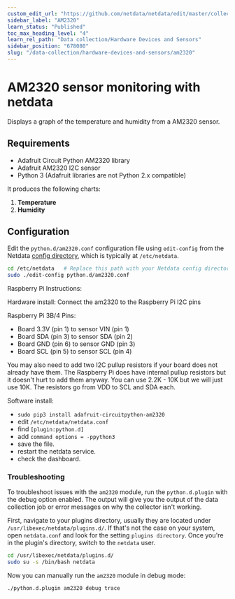 ```yaml
---
custom_edit_url: "https://github.com/netdata/netdata/edit/master/collectors/python.d.plugin/am2320/README.md"
sidebar_label: "AM2320"
learn_status: "Published"
toc_max_heading_level: "4"
learn_rel_path: "Data collection/Hardware Devices and Sensors"
sidebar_position: "678080"
slug: "/data-collection/hardware-devices-and-sensors/am2320"
---
```



# AM2320 sensor monitoring with netdata

Displays a graph of the temperature and humidity from a AM2320 sensor.

## Requirements
 - Adafruit Circuit Python AM2320 library
 - Adafruit AM2320 I2C sensor
 - Python 3 (Adafruit libraries are not Python 2.x compatible)
 

It produces the following charts:
1. **Temperature** 
2. **Humidity**

## Configuration

Edit the `python.d/am2320.conf` configuration file using `edit-config` from the Netdata [config
directory](/docs/typical-netdata-agent-configurations/configuration), which is typically at `/etc/netdata`.

```bash
cd /etc/netdata   # Replace this path with your Netdata config directory, if different
sudo ./edit-config python.d/am2320.conf
```

Raspberry Pi Instructions:

Hardware install:
Connect the am2320 to the Raspberry Pi I2C pins

Raspberry Pi 3B/4 Pins:

- Board 3.3V (pin 1) to sensor VIN (pin 1)
- Board SDA (pin 3) to sensor SDA (pin 2)
- Board GND (pin 6) to sensor GND (pin 3)
- Board SCL (pin 5) to sensor SCL (pin 4)

You may also need to add two I2C pullup resistors if your board does not already have them. The Raspberry Pi does have internal pullup resistors but it doesn't hurt to add them anyway. You can use 2.2K - 10K but we will just use 10K. The resistors go from VDD to SCL and SDA each.

Software install:
- `sudo pip3 install adafruit-circuitpython-am2320`
- edit `/etc/netdata/netdata.conf`
- find `[plugin:python.d]`
- add  `command options = -ppython3`
- save the file.
- restart the netdata service.
- check the dashboard.

### Troubleshooting

To troubleshoot issues with the `am2320` module, run the `python.d.plugin` with the debug option enabled. The 
output will give you the output of the data collection job or error messages on why the collector isn't working.

First, navigate to your plugins directory, usually they are located under `/usr/libexec/netdata/plugins.d/`. If that's 
not the case on your system, open `netdata.conf` and look for the setting `plugins directory`. Once you're in the 
plugin's directory, switch to the `netdata` user.

```bash
cd /usr/libexec/netdata/plugins.d/
sudo su -s /bin/bash netdata
```

Now you can manually run the `am2320` module in debug mode:

```bash
./python.d.plugin am2320 debug trace
```

